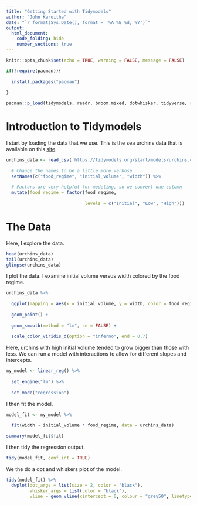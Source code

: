 ```yaml
---
title: "Getting Started with Tidymodels"
author: "John Karuitha"
date: "`r format(Sys.Date(), format = '%A %B %d, %Y')`"
output: 
  html_document:
    code_folding: hide
    number_sections: true
---
```


```r
knitr::opts_chunk$set(echo = TRUE, warning = FALSE, message = FALSE)

if(!require(pacman)){
  
  install.packages("pacman")
  
}

pacman::p_load(tidymodels, readr, broom.mixed, dotwhisker, tidyverse, readxl)
```

# Introduction to Tidymodels

I start by loading the data that we use. This is the sea urchins data that is available on this [site](“https://tidymodels.org/start/models/urchins.csv”).

```r
urchins_data <- read_csv('https://tidymodels.org/start/models/urchins.csv') %>% 
  
  # Change the names to be a little more verbose
  setNames(c("food_regime", "initial_volume", "width")) %>% 
  
  # Factors are very helpful for modeling, so we convert one column
  mutate(food_regime = factor(food_regime, 
                              
                              levels = c("Initial", "Low", "High")))
```

# The Data

Here, I explore the data. 

```r
head(urchins_data)
tail(urchins_data)
glimpse(urchins_data)
```

I plot the data. I examine initial volume versus width colored by the food regime. 

```r
urchins_data %>% 
  
  ggplot(mapping = aes(x = initial_volume, y = width, color = food_regime)) + 
  
  geom_point() + 
  
  geom_smooth(method = "lm", se = FALSE) + 
  
  scale_color_viridis_d(option = "inferno", end = 0.7)
```

Here, urchins with high initial volume tended to grow bigger than those with less. We can run a model with interactions to allow for different slopes and intercepts. 

```r
my_model <- linear_reg() %>% 
  
  set_engine("lm") %>% 
  
  set_mode("regression")
```

I then fit the model. 

```r
model_fit <- my_model %>% 
  
  fit(width ~ initial_volume * food_regime, data = urchins_data)

summary(model_fit$fit)
```

I then tidy the regression output. 

```r
tidy(model_fit, conf.int = TRUE)
```

We the do a dot and whiskers plot of the model. 

```r
tidy(model_fit) %>% 
  dwplot(dot_args = list(size = 2, color = "black"),
         whisker_args = list(color = "black"),
         vline = geom_vline(xintercept = 0, colour = "grey50", linetype = 2))
```


 
